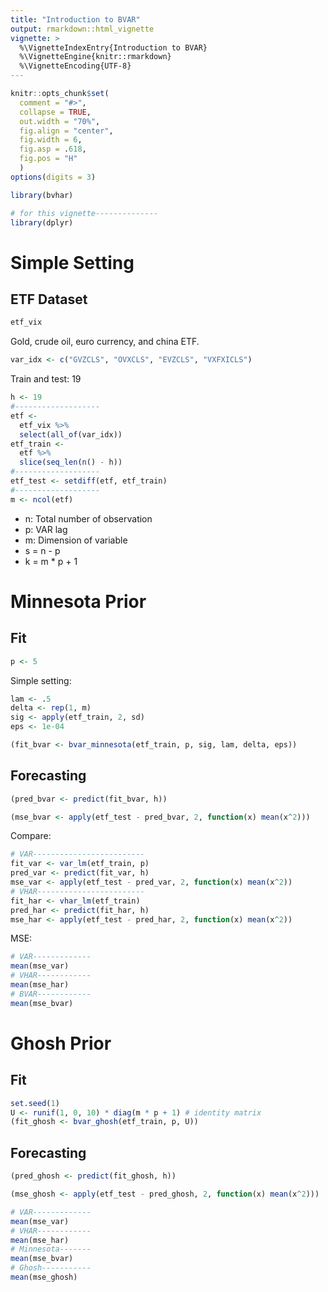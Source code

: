 ```yaml
---
title: "Introduction to BVAR"
output: rmarkdown::html_vignette
vignette: >
  %\VignetteIndexEntry{Introduction to BVAR}
  %\VignetteEngine{knitr::rmarkdown}
  %\VignetteEncoding{UTF-8}
---
```


```r
knitr::opts_chunk$set(
  comment = "#>",
  collapse = TRUE,
  out.width = "70%",
  fig.align = "center",
  fig.width = 6,
  fig.asp = .618,
  fig.pos = "H"
  )
options(digits = 3)
```

```r
library(bvhar)
```

```r
# for this vignette--------------
library(dplyr)
```

# Simple Setting

## ETF Dataset

```r
etf_vix
```

Gold, crude oil, euro currency, and china ETF.

```r
var_idx <- c("GVZCLS", "OVXCLS", "EVZCLS", "VXFXICLS")
```

Train and test: 19

```r
h <- 19
#-------------------
etf <- 
  etf_vix %>% 
  select(all_of(var_idx))
etf_train <- 
  etf %>% 
  slice(seq_len(n() - h))
#-------------------
etf_test <- setdiff(etf, etf_train)
#-------------------
m <- ncol(etf)
```

- n: Total number of observation
- p: VAR lag
- m: Dimension of variable
- s = n - p
- k = m * p + 1

# Minnesota Prior

## Fit

```r
p <- 5
```

Simple setting:

```r
lam <- .5
delta <- rep(1, m)
sig <- apply(etf_train, 2, sd)
eps <- 1e-04
```

```r
(fit_bvar <- bvar_minnesota(etf_train, p, sig, lam, delta, eps))
```

## Forecasting

```r
(pred_bvar <- predict(fit_bvar, h))
```

```r
(mse_bvar <- apply(etf_test - pred_bvar, 2, function(x) mean(x^2)))
```

Compare:

```r
# VAR-------------------------
fit_var <- var_lm(etf_train, p)
pred_var <- predict(fit_var, h)
mse_var <- apply(etf_test - pred_var, 2, function(x) mean(x^2))
# VHAR------------------------
fit_har <- vhar_lm(etf_train)
pred_har <- predict(fit_har, h)
mse_har <- apply(etf_test - pred_har, 2, function(x) mean(x^2))
```

MSE:

```r
# VAR-------------
mean(mse_var)
# VHAR------------
mean(mse_har)
# BVAR------------
mean(mse_bvar)
```

# Ghosh Prior

## Fit

```r
set.seed(1)
U <- runif(1, 0, 10) * diag(m * p + 1) # identity matrix
(fit_ghosh <- bvar_ghosh(etf_train, p, U))
```

## Forecasting

```r
(pred_ghosh <- predict(fit_ghosh, h))
```

```r
(mse_ghosh <- apply(etf_test - pred_ghosh, 2, function(x) mean(x^2)))
```

```r
# VAR-------------
mean(mse_var)
# VHAR------------
mean(mse_har)
# Minnesota-------
mean(mse_bvar)
# Ghosh-----------
mean(mse_ghosh)
```



